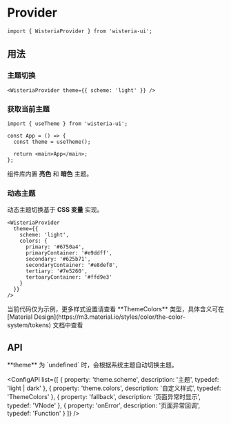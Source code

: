 
# Provider

```tsx
import { WisteriaProvider } from 'wisteria-ui';
```

## 用法

### 主题切换

```tsx
<WisteriaProvider theme={{ scheme: 'light' }} />
```

### 获取当前主题

```tsx
import { useTheme } from 'wisteria-ui';

const App = () => {
  const theme = useTheme();

  return <main>App</main>;
};
```

<Callout type="info">组件库内置 **亮色** 和 **暗色** 主题。</Callout>

### 动态主题

<Callout type="info">动态主题切换基于 **CSS 变量** 实现。</Callout>

```tsx
<WisteriaProvider
  theme={{
    scheme: 'light',
    colors: {
      primary: '#6750a4',
      primaryContainer: '#e9ddff',
      secondary: '#625b71',
      secondaryContainer: '#e8def8',
      tertiary: '#7e5260',
      tertoaryContainer: '#ffd9e3'
    }
  }}
/>
```

<Callout>
  当前代码仅为示例，更多样式设置请查看 **ThemeColors** 类型，具体含义可在
  [Material Design](https://m3.material.io/styles/color/the-color-system/tokens)
  文档中查看
</Callout>

## API

<Callout type="info">
  **theme** 为 `undefined` 时，会根据系统主题自动切换主题。
</Callout>

<ConfigAPI
  list={[
    {
      property: 'theme.scheme',
      description: '主题',
      typedef: 'light | dark'
    },
    {
      property: 'theme.colors',
      description: '自定义样式',
      typedef: 'ThemeColors'
    },
    {
      property: 'fallback',
      description: '页面异常时显示',
      typedef: 'VNode'
    },
    {
      property: 'onError',
      description: '页面异常回调',
      typedef: 'Function'
    }
  ]}
/>
